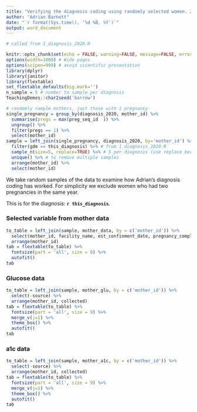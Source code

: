 ```yaml
---
title: "Verifying the diagnosis coding using randomly selected women. 2020 data."
author: "Adrian Barnett"
date: "`r format(Sys.time(), '%d %B, %Y')`"
output: word_document
---
```


  
```r
# called from 1_diagnosis_2020.R

knitr::opts_chunk$set(echo = FALSE, warning=FALSE, message=FALSE, error=FALSE, comment='', dpi=400)
options(width=1000) # Wide pages
options(scipen=999) # avoid scientific presentation
library(dplyr)
library(janitor)
library(flextable)
set_flextable_defaults(big.mark='') 
n_sample = 5 # number to sample per diagnosis
TeachingDemos::char2seed('barrow')

# randomly sample mothers, just those with 1 pregnancy
single_pregnancy = group_by(diagnosis_2020, mother_id) %>%
  summarise(pregs = max(preg_seq_id  )) %>%
  ungroup() %>%
  filter(pregs == 1) %>%
  select(mother_id)
sample = left_join(single_pregnancy, diagnosis_2020, by='mother_id') %>%
  filter(gdm == this_diagnosis) %>% # from 1_diagnosis_2020.R
  sample_n(size=5, replace=TRUE) %>% # 5 per diagnosis (use replace because of one small group)
  unique() %>% # to remove multiple samples
  arrange(mother_id) %>%
  select(mother_id)
```

We take random samples of the data to examine how Adrian's diagnosis coding has worked. For simplicity we exclude women who had two pregnancies in the same year.

This is for the diagnosis: **`r this_diagnosis`**.

### Selected variable from mother data

```r
to_table = left_join(sample, mother_data, by = c('mother_id')) %>%
  select(mother_id, facility_name, est_confinment_date, pregnancy_complicatns_flag, gdm_diagnosis) %>%
  arrange(mother_id)
tab = flextable(to_table) %>%
  fontsize(part = 'all', size = 8) %>%
  autofit()
tab
```

### Glucose data

```r
to_table = left_join(sample, mother_glu, by = c('mother_id')) %>%
  select(-source) %>%
  arrange(mother_id, collected)
tab = flextable(to_table) %>%
  fontsize(part = 'all', size = 9) %>%
  merge_v(j=1) %>%
  theme_box() %>%
  autofit()
tab
```

### a1c data

```r
to_table = left_join(sample, mother_a1c, by = c('mother_id')) %>%
  select(-source) %>%
  arrange(mother_id, collected)
tab = flextable(to_table) %>%
  fontsize(part = 'all', size = 9) %>%
  merge_v(j=1) %>%
  theme_box() %>%
  autofit()
tab
```

